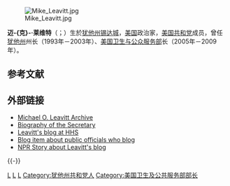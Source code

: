 [[File:Mike_Leavitt.jpg|thumb]]

'''迈-{克}-·莱维特'''（{{lang-en|Mick Leavitt}}；{{bd|1951年|2月11日|}}）生於[[犹他州|犹他州]][[锡达城_(犹他州)|锡达城]]，[[美国|美国]]政治家，[[美国共和党|美国共和党]]成员，曾任[[犹他州|犹他州]]州长（1993年－2003年）、[[美国卫生与公众服务部|美国卫生与公众服务部]]长（2005年－2009年）。

== 参考文献 ==
{{Reflist}}

== 外部链接 ==
* [https://web.archive.org/web/20110723234940/http://www.leavittcollection.org/ Michael O. Leavitt Archive]
* [https://web.archive.org/web/20080416171224/http://www.hhs.gov/about/bios/dhhssec.html Biography of the Secretary]
* [https://web.archive.org/web/20080404023629/http://secretarysblog.hhs.gov/ Leavitt's blog at HHS]
* [https://web.archive.org/web/20080112024141/http://democracyspace.typepad.com/democracyspaceorg/2007/09/official-bloggi.html Blog item about public officials who blog]
* [http://www.npr.org/templates/story/story.php?storyId=15567265 NPR Story about Leavitt's blog] {{Wayback|url=http://www.npr.org/templates/story/story.php?storyId=15567265 |date=20210430001510 }}

{{-}}
{{start box}}
{{s-gov|usa}}
{{succession box|[[汤米·汤普森|汤米·汤普森]]|[[凯瑟琳·西贝利厄斯|凯瑟琳·西贝利厄斯]]|[[美国卫生与公众服务部长|美国卫生与公众服务部长]]|2005年－2009年}}
{{succession box|[[诺曼·H·班格特|诺曼·H·班格特]]|[[奥莱内·S·沃克|奥莱内·S·沃克]]|[[犹他州州长|犹他州州长]]|1993年－2003年}}
{{end box}}

{{GW Bush cabinet}}

{{Authority control}}

[[Category:美国联邦行政部门首长|L]]
[[Category:犹他州州长|L]]
[[Category:猶他州人|L]]
[[Category:犹他州共和党人|Category:犹他州共和党人]]
[[Category:美国卫生及公共服务部部长|Category:美国卫生及公共服务部部长]]

{{US-bio-stub}}